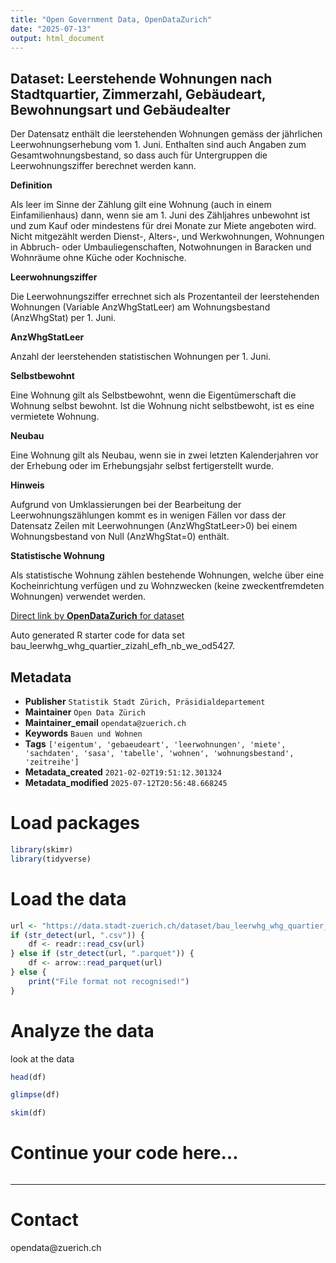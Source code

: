 ```yaml
---
title: "Open Government Data, OpenDataZurich"
date: "2025-07-13"
output: html_document
---
```


## Dataset: Leerstehende Wohnungen nach Stadtquartier, Zimmerzahl, Gebäudeart, Bewohnungsart und Gebäudealter

Der Datensatz enthält die leerstehenden Wohnungen gemäss der jährlichen Leerwohnungserhebung vom 1. Juni. Enthalten sind auch Angaben zum Gesamtwohnungsbestand, so dass auch für Untergruppen die Leerwohnungsziffer berechnet werden kann.

**Definition**


Als leer im Sinne der Zählung gilt eine Wohnung (auch in einem Einfamilienhaus) dann, wenn sie am 1. Juni des Zähljahres unbewohnt ist und zum Kauf oder mindestens für drei Monate zur Miete angeboten wird. Nicht mitgezählt werden Dienst-, Alters-, und Werkwohnungen, Wohnungen in Abbruch- oder Umbauliegenschaften, Notwohnungen in Baracken und Wohnräume ohne Küche oder Kochnische.


[]()

**Leerwohnungsziffer**


Die Leerwohnungsziffer errechnet sich als Prozentanteil der leerstehenden Wohnungen (Variable AnzWhgStatLeer) am Wohnungsbestand (AnzWhgStat) per 1. Juni. 


[]()

**AnzWhgStatLeer**


Anzahl der leerstehenden statistischen Wohnungen per 1. Juni. 


[]()

**Selbstbewohnt**


Eine Wohnung gilt als Selbstbewohnt, wenn die Eigentümerschaft die Wohnung selbst bewohnt. Ist die Wohnung nicht selbstbewoht, ist es eine vermietete Wohnung.


[]()

**Neubau**


Eine Wohnung gilt als Neubau, wenn sie in zwei letzten Kalenderjahren vor der Erhebung oder im Erhebungsjahr selbst fertigerstellt wurde.


[]()

**Hinweis**


Aufgrund von Umklassierungen bei der Bearbeitung der Leerwohnungszählungen kommt es in wenigen Fällen vor dass der Datensatz Zeilen mit Leerwohnungen (AnzWhgStatLeer>0) bei einem Wohnungsbestand von Null (AnzWhgStat=0) enthält.


[]()

**Statistische Wohnung**


Als statistische Wohnung zählen bestehende Wohnungen, welche über eine Kocheinrichtung verfügen und zu Wohnzwecken (keine zweckentfremdeten Wohnungen) verwendet werden.


[]()



[Direct link by **OpenDataZurich** for dataset](https://data.stadt-zuerich.ch/dataset/bau_leerwhg_whg_quartier_zizahl_efh_nb_we_od5427)

Auto generated R starter code for data set bau_leerwhg_whg_quartier_zizahl_efh_nb_we_od5427.

## Metadata

- **Publisher** `Statistik Stadt Zürich, Präsidialdepartement`
- **Maintainer** `Open Data Zürich`
- **Maintainer_email** `opendata@zuerich.ch`
- **Keywords** `Bauen und Wohnen`
- **Tags** `['eigentum', 'gebaeudeart', 'leerwohnungen', 'miete', 'sachdaten', 'sasa', 'tabelle', 'wohnen', 'wohnungsbestand', 'zeitreihe']`
- **Metadata_created** `2021-02-02T19:51:12.301324`
- **Metadata_modified** `2025-07-12T20:56:48.668245`


# Load packages

```r
library(skimr)
library(tidyverse)
```

# Load the data

```r
url <- "https://data.stadt-zuerich.ch/dataset/bau_leerwhg_whg_quartier_zizahl_efh_nb_we_od5427/download/BAU542OD5427.csv"
if (str_detect(url, ".csv")) {
    df <- readr::read_csv(url)
} else if (str_detect(url, ".parquet")) {
    df <- arrow::read_parquet(url)
} else {
    print("File format not recognised!")
}
```

# Analyze the data

look at the data
```r
head(df)
```

```r
glimpse(df)
```

```r
skim(df)
```

# Continue your code here...

```r

```

------------------------------------------------------------------------

# Contact

opendata@zuerich.ch
